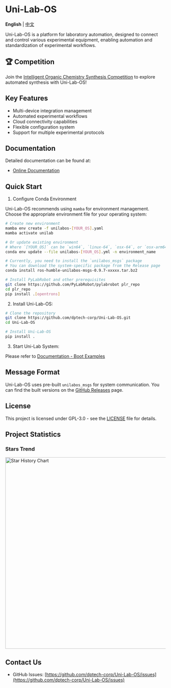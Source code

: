 # Uni-Lab-OS

**English** | [中文](README_zh.md)

Uni-Lab-OS is a platform for laboratory automation, designed to connect and control various experimental equipment, enabling automation and standardization of experimental workflows.

## 🏆 Competition

Join the [Intelligent Organic Chemistry Synthesis Competition](https://bohrium.dp.tech/competitions/1451645258) to explore automated synthesis with Uni-Lab-OS!

## Key Features

- Multi-device integration management
- Automated experimental workflows
- Cloud connectivity capabilities
- Flexible configuration system
- Support for multiple experimental protocols

## Documentation

Detailed documentation can be found at:

- [Online Documentation](https://readthedocs.dp.tech/Uni-Lab/v0.8.0/)

## Quick Start

1. Configure Conda Environment

Uni-Lab-OS recommends using `mamba` for environment management. Choose the appropriate environment file for your operating system:

```bash
# Create new environment
mamba env create -f unilabos-[YOUR_OS].yaml
mamba activate unilab

# Or update existing environment
# Where `[YOUR_OS]` can be `win64`, `linux-64`, `osx-64`, or `osx-arm64`.
conda env update --file unilabos-[YOUR_OS].yml -n environment_name

# Currently, you need to install the `unilabos_msgs` package
# You can download the system-specific package from the Release page
conda install ros-humble-unilabos-msgs-0.9.7-xxxxx.tar.bz2

# Install PyLabRobot and other prerequisites
git clone https://github.com/PyLabRobot/pylabrobot plr_repo
cd plr_repo
pip install .[opentrons]
```

2. Install Uni-Lab-OS:

```bash
# Clone the repository
git clone https://github.com/dptech-corp/Uni-Lab-OS.git
cd Uni-Lab-OS

# Install Uni-Lab-OS
pip install .
```

3. Start Uni-Lab System:

Please refer to [Documentation - Boot Examples](https://readthedocs.dp.tech/Uni-Lab/v0.8.0/boot_examples/index.html)

## Message Format

Uni-Lab-OS uses pre-built `unilabos_msgs` for system communication. You can find the built versions on the [GitHub Releases](https://github.com/dptech-corp/Uni-Lab-OS/releases) page.

## License

This project is licensed under GPL-3.0 - see the [LICENSE](LICENSE) file for details.

## Project Statistics

### Stars Trend

<a href="https://star-history.com/#dptech-corp/Uni-Lab-OS&Date">
  <img src="https://api.star-history.com/svg?repos=dptech-corp/Uni-Lab-OS&type=Date" alt="Star History Chart" width="600" />
</a>

## Contact Us

- GitHub Issues: [https://github.com/dptech-corp/Uni-Lab-OS/issues](https://github.com/dptech-corp/Uni-Lab-OS/issues)
